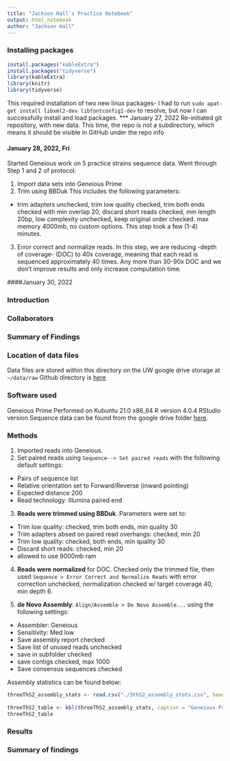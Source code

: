```yaml
---
title: "Jackson Hall's Practice Notebook"
output: html_notebook
author: "Jackson Hall"
---
```



### Installing packages
```r
install.packages("kableExtra")
install.packages("tidyverse")
library(kableExtra)
library(knitr)
library(tidyverse)
```
This required installation of two new linux packages- I had to run `sudo apat-get install libxml2-dev libfontconfig1-dev` to resolve, but now I can successfully install and load packages. 
*** January 27, 2022
Re-initiated git repository, with new data. This time, the repo is not a subdirectory, which means it should be visible in GitHub under the repo info

#### January 28, 2022, Fri
Started Geneious work on 5 practice strains sequence data. Went through Step 1 and 2 of protocol:

1. Import data sets into Geneious Prime
2. Trim  using BBDuk This includes the following parameters:

* trim adapters unchecked, trim low quality checked, trim both ends checked with min overlap 20, discard short reads checked, min length 20bp, low complexity unchecked, keep original order checked. max memory 4000mb, no custom options. This step took a few (1-4) minutes. 
3.  Error correct and normalize reads. In this step, we are reducing -depth of coverage- (DOC) to 40x coverage, meaning that each read is sequenced approximately 40 times. Any more than 30-90x DOC and we don't improve results and only increase computation time. 


####January 30, 2022

### Introduction
### Collaborators
### Summary of Findings
### Location of data files
Data files are stored within this directory on the UW google drive storage at `~/data/raw`
Github directory is [here](git@github.com:Doty-Lab-UW/Proj-AppleBio.git)


### Software used
Geneious Prime 
Performed on Kubuntu 21.0 x86_64
R version 4.0.4
RStudio version
Sequence data can be found from the google drive folder [here](https://drive.google.com/drive/u/2/folders/1OeuZlHx-H_svO9USMOl3frjyY_bf64JB). 

### Methods
1. Imported reads into Geneious. 
2. Set paired reads using `Sequence--> Set paired reads` with the following default settings:

* Pairs of sequence list
* Relative orientation set to Forward/Reverse (inward pointing)
* Expected distance 200
* Read technology: Illumina paired end

3. **Reads were trimmed using BBDuk**. Parameters were set to: 

* Trim low quality: checked, trim both ends, min quality 30
* Trim adapters absed on paired read overhangs: checked, min 20 
* Trim low quality: checked, both ends, min quality 30
* Discard short reads: checked, min 20
* allowed to use 8000mb ram

4. **Reads were normalized** for DOC. Checked only the trimmed file, then used `Sequence > Error Correct and Normalize Reads` with error correction unchecked, normalization checked w/ target coverage 40, min depth 6. 

5. **de Novo Assembly**: `Align/Assemble > De Novo Assemble...` using the following settings:

* Assembler: Geneious
* Sensitivity: Med low
* Save assembly report checked
* Save list of unused reads unchecked
* save in subfolder checked
* save contigs checked, max 1000
* Save consensus sequences checked


Assembly statistics can be found below:
```r

threeThS2_assembly_stats <- read.csv("./3thS2_assembly_stats.csv", header=TRUE)
                                     
threeThS2_table <- kbl(threeThS2_assembly_stats, caption = "Geneious Prime Assembly Statistics (3ThS2)") 
threeThS2_table
```
### Results


### Summary of findings

